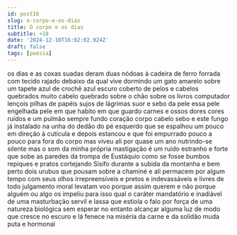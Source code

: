 ```yaml
---
id: post16
slug: o-corpo-e-os-dias
title: O corpo e os dias
subtitle: +18
date: '2024-12-10T16:02:02.924Z'
draft: false
tags: [poesia]
---
```


os dias e as coxas suadas deram duas nódoas
à cadeira de ferro forrada com tecido rajado
debaixo da qual vive dormindo um gato
amarelo sobre um tapete azul de crochê
azul escuro coberto de pelos e cabelos quebrados
muito cabelo quebrado sobre o chão
sobre os livros computador lençois
pilhas de papéis sujos de lágrimas
suor e sebo da pele essa pele engelhada
pele em que habito em que guardo carnes e ossos
dores cores ruídos e um pulmão sempre fundo
coração corpo cabelo sebo
e este fungo já instalado na unha
do dedão do pé esquerdo que se espalhou um pouco
em direção à cutícula e depois estancou
e que foi empurrado pouco a pouco para fora do corpo
mas viveu ali por quase um ano nutrindo-se silente
mas o som da minha própria mastigação é um ruído estranho
e forte que sobe as paredes da trompa de Eustáquio
como se fosse bumbos repiques e pratos
cortejando Sísifo durante a subida da montanha
e bem perto dois urubus que pousam sobre a chaminé
e ali permacem por algum tempo com seus olhos
irrepreensíveis e pretos e indevassáveis
e livres de todo julgamento moral
levatam voo porque assim querem e não porque
alguém ou algo os impeliu para isso
qual o caráter mandatório e inadiável
de uma masturbação servil e lassa que 
estiola o falo por força de uma natureza biológica
sem esperar no entanto alcançar alguma luz
de modo que cresce no escuro e lá fenece 
na miséria da carne e da solidão
muda puta e hormonal
